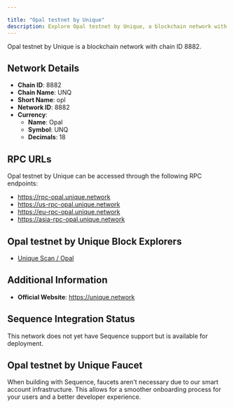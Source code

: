 ```yaml
---

title: "Opal testnet by Unique"
description: Explore Opal testnet by Unique, a blockchain network with chain ID 8882. Learn about its native currency, Opal, and how to interact with the network.
---
```




Opal testnet by Unique is a blockchain network with chain ID 8882.

## Network Details

- **Chain ID**: 8882
- **Chain Name**: UNQ
- **Short Name**: opl
- **Network ID**: 8882
- **Currency**: 
  - **Name**: Opal
  - **Symbol**: UNQ
  - **Decimals**: 18

## RPC URLs

Opal testnet by Unique can be accessed through the following RPC endpoints:

- https://rpc-opal.unique.network
- https://us-rpc-opal.unique.network
- https://eu-rpc-opal.unique.network
- https://asia-rpc-opal.unique.network

## Opal testnet by Unique Block Explorers

- [Unique Scan / Opal](https://uniquescan.io/opal)

## Additional Information

- **Official Website**: https://unique.network

## Sequence Integration Status

This network does not yet have Sequence support but is available for deployment.

## Opal testnet by Unique Faucet

When building with Sequence, faucets aren't necessary due to our smart account infrastructure. This allows for a smoother onboarding process for your users and a better developer experience.
